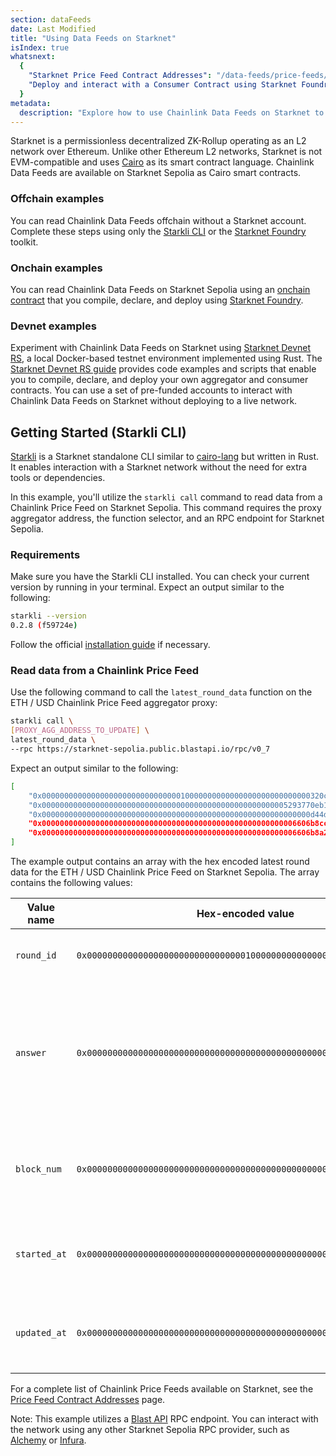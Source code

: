 ```yaml
---
section: dataFeeds
date: Last Modified
title: "Using Data Feeds on Starknet"
isIndex: true
whatsnext:
  {
    "Starknet Price Feed Contract Addresses": "/data-feeds/price-feeds/addresses?network=starknet",
    "Deploy and interact with a Consumer Contract using Starknet Foundry": "/data-feeds/starknet/tutorials/snfoundry/consumer-contract",
  }
metadata:
  description: "Explore how to use Chainlink Data Feeds on Starknet to power your applications with data."
---
```



Starknet is a permissionless decentralized ZK-Rollup operating as an L2 network over Ethereum. Unlike other Ethereum L2 networks, Starknet is not EVM-compatible and uses [Cairo](https://docs.cairo-lang.org/index.html) as its smart contract language. Chainlink Data Feeds are available on Starknet Sepolia as Cairo smart contracts.

### Offchain examples

You can read Chainlink Data Feeds offchain without a Starknet account. Complete these steps using only the [Starkli CLI](#getting-started-starkli-cli) or the [Starknet Foundry](/data-feeds/starknet/tutorials/snfoundry/read-data) toolkit.

### Onchain examples

You can read Chainlink Data Feeds on Starknet Sepolia using an [onchain contract](/data-feeds/starknet/tutorials/snfoundry/consumer-contract) that you compile, declare, and deploy using [Starknet Foundry](https://github.com/foundry-rs/starknet-foundry).

### Devnet examples

Experiment with Chainlink Data Feeds on Starknet using [Starknet Devnet RS](https://github.com/0xSpaceShard/starknet-devnet-rs), a local Docker-based testnet environment implemented using Rust.
The [Starknet Devnet RS guide](/data-feeds/starknet/tutorials/snfoundry/sn-devnet-rs) provides code examples and scripts that enable you to compile, declare, and deploy your own aggregator and consumer contracts. You can use a set of pre-funded accounts to interact with Chainlink Data Feeds on Starknet without deploying to a live network.

## Getting Started (Starkli CLI)

[Starkli](https://github.com/xJonathanLEI/starkli) is a Starknet standalone CLI similar to [cairo-lang](https://github.com/starkware-libs/cairo-lang) but written in Rust. It enables interaction with a Starknet network without the need for extra tools or dependencies.

In this example, you'll utilize the `starkli call` command to read data from a Chainlink Price Feed on Starknet Sepolia. This command requires the proxy aggregator address, the function selector, and an RPC endpoint for Starknet Sepolia.

### Requirements

Make sure you have the Starkli CLI installed. You can check your current version by running <CopyText text="starkli --version" code/> in your terminal. Expect an output similar to the following:

```bash
starkli --version
0.2.8 (f59724e)
```

Follow the official [installation guide](<(https://book.starkli.rs/installation)>) if necessary.

### Read data from a Chainlink Price Feed

Use the following command to call the `latest_round_data` function on the ETH / USD Chainlink Price Feed aggregator proxy:

```bash
starkli call \
[PROXY_AGG_ADDRESS_TO_UPDATE] \
latest_round_data \
--rpc https://starknet-sepolia.public.blastapi.io/rpc/v0_7
```

Expect an output similar to the following:

```bash
[
    "0x000000000000000000000000000000010000000000000000000000000000320c",
    "0x0000000000000000000000000000000000000000000000000000005293770eb1",
    "0x000000000000000000000000000000000000000000000000000000000000d44d",
    "0x000000000000000000000000000000000000000000000000000000006606b8cc",
    "0x000000000000000000000000000000000000000000000000000000006606b8a2"
]
```

The example output contains an array with the hex encoded latest round data for the ETH / USD Chainlink Price Feed on Starknet Sepolia. The array contains the following values:

| Value name   | Hex-encoded value                                                    | Decoded value                             | Description                                                                                                      |
| ------------ | -------------------------------------------------------------------- | ----------------------------------------- | ---------------------------------------------------------------------------------------------------------------- |
| `round_id`   | `0x000000000000000000000000000000010000000000000000000000000000320c` | `340282366920938463463374607431768224268` | The unique identifier of the data round                                                                          |
| `answer`     | `0x0000000000000000000000000000000000000000000000000000005293770eb1` | `354661371569`                            | The actual data provided by the data feed, representing the latest price of an asset in the case of a price feed |
| `block_num`  | `0x000000000000000000000000000000000000000000000000000000000000d44d` | `54349`                                   | The block number at which the data was recorded on the blockchain                                                |
| `started_at` | `0x000000000000000000000000000000000000000000000000000000006606b8cc` | `1711716556`                              | The Unix timestamp indicating when the data round started                                                        |
| `updated_at` | `0x000000000000000000000000000000000000000000000000000000006606b8a2` | `1711716514`                              | The Unix timestamp indicating when the data was last updated                                                     |

For a complete list of Chainlink Price Feeds available on Starknet, see the [Price Feed Contract Addresses](/data-feeds/price-feeds/addresses?network=starknet) page.

Note: This example utilizes a [Blast API](https://blastapi.io/public-api/starknet) RPC endpoint. You can interact with the network using any other Starknet Sepolia RPC provider, such as [Alchemy](https://www.alchemy.com/starknet) or [Infura](https://www.infura.io/networks/ethereum/starknet).
